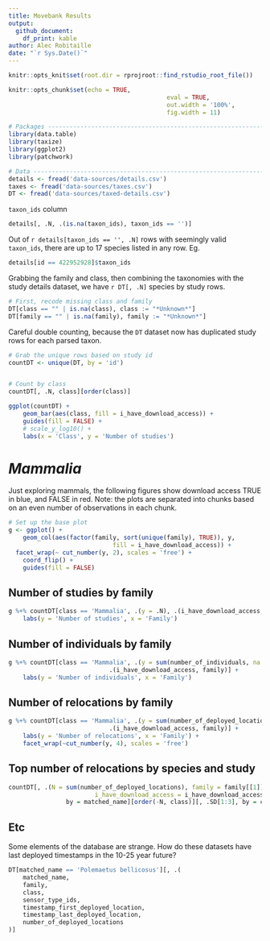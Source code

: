 ```yaml
---
title: Movebank Results
output: 
  github_document:
    df_print: kable
author: Alec Robitaille
date: "`r Sys.Date()`"
---
```


```r
knitr::opts_knit$set(root.dir = rprojroot::find_rstudio_root_file())

knitr::opts_chunk$set(echo = TRUE,
											eval = TRUE,
											out.width = '100%',
											fig.width = 11)
```




```r
# Packages ----------------------------------------------------------------
library(data.table)
library(taxize)
library(ggplot2)
library(patchwork)
```

```r
# Data --------------------------------------------------------------------
details <- fread('data-sources/details.csv')
taxes <- fread('data-sources/taxes.csv')
DT <- fread('data-sources/taxed-details.csv')
```


`taxon_ids` column

```r
details[, .N, .(is.na(taxon_ids), taxon_ids == '')]
```


Out of `r details[taxon_ids == '', .N]` rows with seemingly valid `taxon_ids`, there are up to 17 species listed in any row. Eg. 


```r
details[id == 422952928]$taxon_ids
```

Grabbing the family and class, then combining the taxonomies with the study details dataset, we have `r DT[, .N]` species by study rows. 

```r
# First, recode missing class and family
DT[class == "" | is.na(class), class := "*Unknown*"]
DT[family == "" | is.na(family), family := "*Unknown*"]
```

Careful double counting, because the `DT` dataset now has duplicated study rows for each parsed taxon.

```r
# Grab the unique rows based on study id
countDT <- unique(DT, by = 'id')


# Count by class
countDT[, .N, class][order(class)]
```



```r
ggplot(countDT) + 
	geom_bar(aes(class, fill = i_have_download_access)) +
	guides(fill = FALSE) +
	# scale_y_log10() +
	labs(x = 'Class', y = 'Number of studies')
```


# *Mammalia*

Just exploring mammals, the following figures show download access TRUE in blue, 
and FALSE in red. Note: the plots are separated into chunks based on an even 
number of observations in each chunk. 


```r
# Set up the base plot
g <- ggplot() + 
	geom_col(aes(factor(family, sort(unique(family), TRUE)), y,
							 fill = i_have_download_access)) +
  facet_wrap(~ cut_number(y, 2), scales = 'free') +
	coord_flip() + 
	guides(fill = FALSE)
```



## Number of studies by family

```r
g %+% countDT[class == 'Mammalia', .(y = .N), .(i_have_download_access, family)] +
	labs(y = 'Number of studies', x = 'Family')
```


## Number of individuals by family
```r
g %+% countDT[class == 'Mammalia', .(y = sum(number_of_individuals, na.rm = TRUE)),
							.(i_have_download_access, family)] +
	labs(y = 'Number of individuals', x = 'Family')
```

## Number of relocations by family
```r
g %+% countDT[class == 'Mammalia', .(y = sum(number_of_deployed_locations, na.rm = TRUE)),
							.(i_have_download_access, family)] +
	labs(y = 'Number of relocations', x = 'Family') +
	facet_wrap(~cut_number(y, 4), scales = 'free')
```


## Top number of relocations by species and study

```r
countDT[, .(N = sum(number_of_deployed_locations), family = family[[1]], class = class[[1]],
						i_have_download_access = i_have_download_access[[1]]), 
				by = matched_name][order(-N, class)][, .SD[1:3], by = class]
```

## Etc

Some elements of the database are strange. How do these datasets have last deployed
timestamps in the 10-25 year future?

```r
DT[matched_name == 'Polemaetus bellicosus'][, .(
	matched_name,
	family,
	class,
	sensor_type_ids,
	timestamp_first_deployed_location,
	timestamp_last_deployed_location,
	number_of_deployed_locations
)]
```
